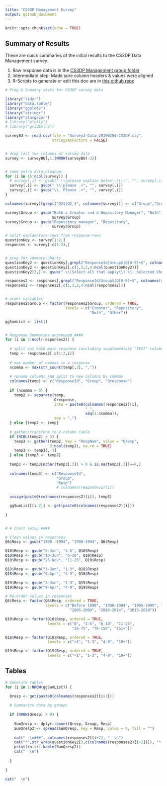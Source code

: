 ---
title: "CS3DP Management Survey"
output: github_document
---

```{r setup, include=FALSE}
knitr::opts_chunk$set(echo = TRUE)
```

## Summary of Results

These are quick summaries of the initial results to the CS3DP Data Management survey.

1. Raw response data is in the [CS3DP Management group folder](https://drive.google.com/drive/u/0/folders/1fc-wqiG6J3lPyPC7WoWyV0GP1bJ6A2BQ)
2. Intermediate step: Made sure column headers & values were aligned
3. R-Scripts to generate or edit this doc are in [this github repo](https://github.com/magpiedin/CS3DP-management-survey)


```{r echo=FALSE, warning=FALSE, message=FALSE}

# Prep & Sumamry stats for CS3DP survey data

library("tidyr")
library("data.table")
library("ggplot2")
library("stringr")
library("stargazer")
# library("plotly")
# library("gridExtra")

surveyBU <- read.csv(file = "Survey2-Data-20190204-CS3DP.csv",  
                     stringsAsFactors = FALSE)


# drop last two columns of survey data
survey <- surveyBU[,1:(NROW(surveyBU)-2)]


# some extra data cleanup:
for (i in 15:ncol(survey)) {
  # survey[,i] <- gsub(" \\(please explain below\\)\\:", "", survey[,i])
  survey[,i] <- gsub(" \\(please .+", "", survey[,i])
  survey[,i] <- gsub("\\. Please .+", "", survey[,i])
}

colnames(survey)[grepl("Q2$|Q2_4", colnames(survey))] <- c("Group","Group_TEXT")

survey$Group <- gsub("Both a Creator and a Repository Manager", "Both",
                     survey$Group)
survey$Group <- gsub("Repository manager", "Repository",
                     survey$Group)

# split explanatory-rows from response-rows
questionKey <- survey[1:2,]
responses <- survey[-c(1:2),]


# prep for summary-charts
questionKey2 <- questionKey[,grepl("ResponseId|Group$|Q[0-9]+$", colnames(questionKey)) > 0]
questionKey2 <- questionKey2[,c(1,3,2,4:ncol(questionKey2))]
questionKey2[3,] <- gsub(" \\(Select all that apply\\) \\- Selected Choice", "", questionKey2[1,])

responses2 <- responses[,grepl("ResponseId|Group$|Q[0-9]+$", colnames(responses)) > 0]
responses2 <- responses2[,c(1,3,2,4:ncol(responses2))]


# order variables
responses2$Group <- factor(responses2$Group, ordered = TRUE,
                           levels = c("Creator", "Repository",
                                      "Both", "Other"))

ggSumList <- list()


# Response Summaries ungrouped ####
for (i in 3:ncol(responses2)) {
  
  # split out each main response [excluding supplementary "TEXT" columns]
  temp <- responses2[,c(1:2,i)]
  
  # max number of commas in a response
  ncomma <- max(str_count(temp[,3], ","))
  
  # rename columns and split to new columns by commas
  colnames(temp) <- c("ResponseId", "Group", "Qresponse")
  
  if (ncomma > 0) {
    temp2 <- separate(temp,
                      Qresponse,
                      into = paste0(colnames(responses2)[i],
                                    "_", 
                                    seq(1:ncomma)),
                      sep = ",")
  } else {temp2 <- temp}
  
  # gather/transform to 2-column table
  if (NCOL(temp2) > 3) {
    temp3 <- gather(temp2, key = "RespNum", value = "Qresp", 
                    3:ncol(temp2), na.rm = TRUE)
    temp3 <- temp3[,-3]
  } else {temp3 <- temp2}
  
  temp3 <- temp3[nchar(temp3[,3]) > 0 & is.na(temp3[,3])==F,]
  
  colnames(temp3) <- c("ResponseId", 
                       "Group",
                       "Resp")
                       # colnames(responses2)[i])
  
  assign(paste0(colnames(responses2)[i]), temp3)

  ggSumList[[i-2]] <- get(paste0(colnames(responses2)[i]))
  
}


# # Chart setup ####

# Clean values in responses
Q6$Resp <- gsub("1990 -1994", "1990-1994", Q6$Resp)

Q10$Resp <- gsub("5-Jan", "1-5", Q10$Resp)
Q10$Resp <- gsub("10-Jun", "6-10", Q10$Resp)
Q10$Resp <- gsub("25-Nov", "11-25", Q10$Resp)

Q18$Resp <- gsub("3-Jan", "1-3", Q18$Resp)
Q18$Resp <- gsub("9-Apr", "4-9", Q18$Resp)

Q19$Resp <- gsub("3-Jan", "1-3", Q19$Resp)
Q19$Resp <- gsub("9-Apr", "4-9", Q19$Resp)

# Re-order values in responses
Q6$Resp <- factor(Q6$Resp, ordered = TRUE,
                  levels = c("Before 1990", "1990-1994", "1995-1999", "2000-2004",
                             "2005-2009", "2010-2014", "2015-2019"))

Q10$Resp <- factor(Q10$Resp, ordered = TRUE,
                   levels = c("0", "1-5", "6-10", "11-25", 
                              "26-75", "76-150", "151+"))

Q18$Resp <- factor(Q18$Resp, ordered = TRUE,
                   levels = c("<1", "1-3", "4-9", "10+"))

Q19$Resp <- factor(Q19$Resp, ordered = TRUE,
                   levels = c("<1", "1-3", "4-9", "10+"))

```

## Tables {#tableanchor}
```{r echo=FALSE, results = 'asis', tidy = TRUE} 

# Generate tables
for (i in 1:NROW(ggSumList)) {

  Qresp <- get(paste0(colnames(responses2)[i+2]))
  
  # Summarize data by groups
  
  if (NROW(Qresp) > 0) {
  
    SumQresp <- dplyr::count(Qresp, Group, Resp)
    SumQresp2 <- spread(SumQresp, key = Resp, value = n, fill = "")
    
    cat("  \n###", colnames(responses2)[i+2], "  \n")
    cat("*",str_wrap(questionKey2[3,c(colnames(responses2)[i+2])]), "*  \n")
    print(knitr::kable(SumQresp2))
    cat("  \n")
    
  }
  
}

cat("  \n")


```

